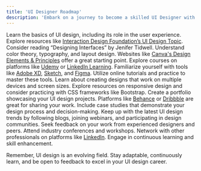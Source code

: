 ```yaml
---
title: 'UI Designer Roadmap'
description: 'Embark on a journey to become a skilled UI Designer with this step-by-step guide.'
---
```


<Steps>
  <Step title="Understand the Fundamentals of UI Design">
    Learn the basics of UI design, including its role in the user experience. Explore resources like <a href="https://www.interaction-design.org/literature/topics/ui-design" target="_blank">Interaction Design Foundation’s UI Design Topic</a>. Consider reading “Designing Interfaces” by Jenifer Tidwell.
  </Step>

  <Step title="Master Visual Design Principles">
    Understand color theory, typography, and layout design. Websites like <a href="https://www.canva.com/learn/design-elements-principles/" target="_blank">Canva's Design Elements & Principles</a> offer a great starting point. Explore courses on platforms like <a href="https://www.udemy.com/" target="_blank">Udemy</a> or <a href="https://www.lynda.com/" target="_blank">LinkedIn Learning</a>.
  </Step>

  <Step title="Learn UI Design Tools">
    Familiarize yourself with tools like <a href="https://www.adobe.com/products/xd.html" target="_blank">Adobe XD</a>, <a href="https://www.sketch.com/" target="_blank">Sketch</a>, and <a href="https://www.figma.com/" target="_blank">Figma</a>. Utilize online tutorials and practice to master these tools.
  </Step>

  <Step title="Understand Responsive and Interactive Design">
    Learn about creating designs that work on multiple devices and screen sizes. Explore resources on responsive design and consider practicing with CSS frameworks like Bootstrap.
  </Step>

  <Step title="Build a Strong Portfolio">
    Create a portfolio showcasing your UI design projects. Platforms like <a href="https://www.behance.net/" target="_blank">Behance</a> or <a href="https://dribbble.com/" target="_blank">Dribbble</a> are great for sharing your work. Include case studies that demonstrate your design process and decision-making.
  </Step>

  <Step title="Stay Updated and Seek Feedback">
    Keep up with the latest UI design trends by following blogs, joining webinars, and participating in design communities. Seek feedback on your work from experienced designers and peers.
  </Step>

  <Step title="Networking and Continuous Learning">
    Attend industry conferences and workshops. Network with other professionals on platforms like <a href="https://www.linkedin.com/" target="_blank">LinkedIn</a>. Engage in continuous learning and skill enhancement.
  </Step>
</Steps>

Remember, UI design is an evolving field. Stay adaptable, continuously learn, and be open to feedback to excel in your UI design career.
